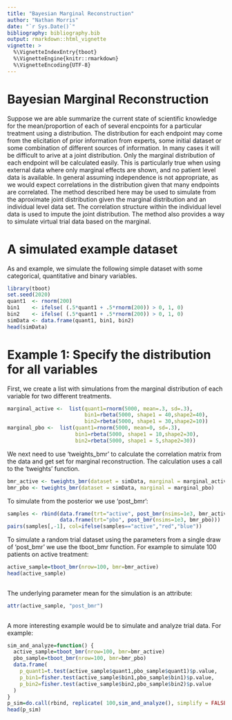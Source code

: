 ```yaml
---
title: "Bayesian Marginal Reconstruction"
author: "Nathan Morris"
date: "`r Sys.Date()`"
bibliography: bibliography.bib
output: rmarkdown::html_vignette
vignette: >
  %\VignetteIndexEntry{tboot}
  %\VignetteEngine{knitr::rmarkdown}
  %\VignetteEncoding{UTF-8}
---
```


# Bayesian Marginal Reconstruction

Suppose we are able summarize the current state of scientific knowledge for the mean/proportion of each of several encpoints for a particular treatment using a distribution. The distribution for each endpoint may come from the elicitation of prior information from experts, some initial dataset or some combination of different sources of information. In many cases it will be difficult to arive at a joint distribution. Only the marginal distribution of each endpoint will be calculated easily. This is particularly true when using external data where only marginal effects are shown, and no patient level data is available. In general assuming independence is not appropriate, as we would expect correlations in the distribution given that many endpoints are correlated. The method described here may be used to simulate from the aproximate joint distribution given the marginal distribution and an individual level data set. The correlation structure within the individual level data is used to impute the joint distribution. The method also provides a way to simulate virtual trial data based on the marginal.

# A simulated example dataset

As and example, we simulate the following simple dataset with some categorical, quantitative and binary variables.

```r
library(tboot)
set.seed(2020)
quant1  <- rnorm(200)
bin1    <- ifelse( (.5*quant1 + .5*rnorm(200)) > 0, 1, 0)
bin2    <- ifelse( (.5*quant1 + .5*rnorm(200)) > 0, 1, 0)
simData <- data.frame(quant1, bin1, bin2)
head(simData)
```


# Example 1: Specify the distribution for all variables

First, we create a list with simulations from the marginal distribution of each variable for two different treatments.

```r
marginal_active <-  list(quant1=rnorm(5000, mean=.3, sd=.3),
                         bin1=rbeta(5000, shape1 = 40,shape2=40),
                         bin2=rbeta(5000, shape1 = 30,shape2=10))
marginal_pbo <-  list(quant1=rnorm(5000, mean=0, sd=.3),
                      bin1=rbeta(5000, shape1 = 10,shape2=30),
                      bin2=rbeta(5000, shape1 = 5,shape2=30))
```

We next need to use 'tweights_bmr' to calculate the correlation matrix from the data and get set for marginal reconstruction. The calculation uses a call to the 'tweights' function.

```r
bmr_active <- tweights_bmr(dataset = simData, marginal = marginal_active)
bmr_pbo <- tweights_bmr(dataset = simData, marginal = marginal_pbo)
```

To simulate from the posterior we use 'post_bmr':

```r
samples <- rbind(data.frame(trt="active", post_bmr(nsims=1e3, bmr_active)),
                 data.frame(trt="pbo", post_bmr(nsims=1e3, bmr_pbo)))
pairs(samples[,-1], col=ifelse(samples=="active","red","blue"))
```

To simulate a random trial dataset using the parameters from a single draw of 'post_bmr' we use the tboot_bmr function. For example to simulate 100 patients on active treatment:
```r
active_sample=tboot_bmr(nrow=100, bmr=bmr_active)
head(active_sample)
                   
```

The underlying parameter mean for the simulation is an attribute:
```r
attr(active_sample, "post_bmr")
                   
```

A more interesting example would be to simulate and analyze trial data. For example:
```r
sim_and_analyze=function() {
  active_sample=tboot_bmr(nrow=100, bmr=bmr_active)
  pbo_sample=tboot_bmr(nrow=100, bmr=bmr_pbo)
  data.frame(
    p_quant1=t.test(active_sample$quant1,pbo_sample$quant1)$p.value,
    p_bin1=fisher.test(active_sample$bin1,pbo_sample$bin1)$p.value,
    p_bin2=fisher.test(active_sample$bin2,pbo_sample$bin2)$p.value
  )
}
p_sim=do.call(rbind, replicate( 100,sim_and_analyze(), simplify = FALSE))
head(p_sim)
                   
```

